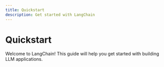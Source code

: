 ```yaml
---
title: Quickstart
description: Get started with LangChain
---
```


# Quickstart

Welcome to LangChain! This guide will help you get started with building LLM applications. 